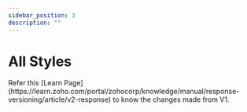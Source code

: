 ```yaml
---
sidebar_position: 3
description: ""
---
```



# All Styles

<Tabs>
<TabItem value="cellStyle" label="Cell Styles Definition" default>
Refer this [Learn Page](https://learn.zoho.com/portal/zohocorp/knowledge/manual/response-versioning/article/v2-response) to know the changes made from V1.
<JsonViewer data={{
    "CELLSTYLES_DEFINITION": {
    "META": {
        "ce3": [
            "#85c1e9",
            "#763e8d",
            18,
            "Lato",
            "bold",
            "italic",
            "solid",
            "solid",
            "wrap",
            "start",
            "middle",
            [
                "0.0138in solid #000000",
                "0.0138in solid #000000",
                "0.0138in solid #000000",
                "0.0138in solid #000000"
            ],
            "45",
            "2",
            "Lato",
            {
                "FORMATTYPE": "ACCOUNTING",
                "FORMATSTRING": "%5B%3E0%5D_%28%5B%24en-US%5D*%20%23%2C%23%230.00_%29%3B%5B%3C0%5D_%28%5B%24en-US%5D*%20%28%23%2C%23%230.00%29%3B_%28%5B%24en-US%5D*%20%22-%22%23%3F%3F_%29%3B_%28%40_%29",
                "DECIMALS": 2,
                "LEADINGZEROES": 1,
                "ISGROUPINGUSED": true,
                "ISCUSTOM": false
            }
        ],
        "Heading": [
            "",
            "",
            16,
            "",
            "bold",
            "italic",
            null,
            null,
            "",
            "center",
            null,
            [
                "",
                "",
                "",
                ""
            ],
            "",
            "",
            "",
            {}
        ],
        "Result2": [
            "",
            "",
            "",
            "",
            "",
            "",
            null,
            null,
            "",
            null,
            null,
            [
                "",
                "",
                "",
                ""
            ],
            "",
            "",
            "",
            {
                "147": "CUSTOM",
                "148": "%5B%3E%3D0%5D%5B%24en-US%5D%23%2C%23%230.00%3B%5BRED%5D%22-%22%5B%24en-US%5D%23%2C%23%230.00",
                "154": true
            }
        ],
        "Default": [
            "",
            "#000000",
            10,
            "Roboto",
            "",
            "",
            null,
            null,
            "",
            null,
            null,
            [
                "",
                "",
                "",
                ""
            ],
            "",
            "",
            "ZSTHEME_MINOR",
            {}
        ],
        "ce1": [
            "",
            "#e31414",
            "",
            "",
            "",
            "",
            null,
            null,
            "",
            null,
            null,
            [
                "",
                "",
                "",
                ""
            ],
            "",
            "",
            "",
            {}
        ]
    }
}
}} />

</TabItem>

<!-- <TabItem value="columnHeader" label="Column Headers Definition">
<JsonViewer data={{
    "COLUMN_HEADERS_DEFINITION": {
    "META": {
        "co1": 100,
        "co2": 223,
        "default_co": 100
    }
}
}} />
</TabItem>

<TabItem value="rowHeaders" label="Row Headers Definition">
<JsonViewer data={{
    "ROW_HEADERS_DEFINITION": {
    "META": {
        "ro2": 71,
        "ro1": 19,
        "default_ro": 19
    }
}
}} />
</TabItem>


<TabItem value="textStyle" label="Text Styles Definition">
<JsonViewer data={{
    "TEXT_STYLES_DEFINTION": {
    "META": {
        "T1": [
            "#e31414",
            "16pt",
            "",
            "bold",
            "italic",
            "solid",
            "solid"
        ]
    }
}
}} />
</TabItem> -->
</Tabs>